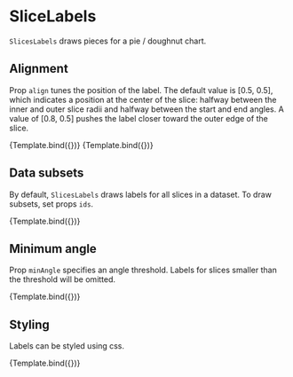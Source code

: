 
# SliceLabels

<Meta title="Addons/Polar/Pie/SliceLabels" />


`SlicesLabels` draws pieces for a pie / doughnut chart.

<ArgsTable of={SliceLabels} />

## Alignment

Prop `align` tunes the position of the label.
The default value is [0.5, 0.5], which indicates a position at the center of the slice:
halfway between the inner and outer slice radii and halfway between the start and end angles.
A value of [0.8, 0.5] pushes the label closer toward the outer edge of the slice.

<Canvas>
    <Story
        name="doughnut"
        args={{ align: [0.5, 0.5] }}
        component={SliceLabels}
        decorators={[ChartDoughnutSlicesDecorator]}
    >
        {Template.bind({})}
    </Story>
    <Story
        name="pie"
        args={{ align: [0.8, 0.5] }}
        component={SliceLabels}
        decorators={[ChartPieSlicesDecorator]}
    >
        {Template.bind({})}
    </Story>
</Canvas>

## Data subsets

By default, `SlicesLabels` draws labels for all slices in a dataset. To draw subsets, set props `ids`.

<Canvas>
    <Story
        name="selected ids"
        args={{ ids: ['alpha', 'gamma'] }}
        component={SliceLabels}
        decorators={[ChartDoughnutSlicesDecorator]}
    >
        {Template.bind({})}
    </Story>
</Canvas>

## Minimum angle

Prop `minAngle` specifies an angle threshold. Labels for slices smaller than the threshold will be omitted.

<Canvas>
    <Story
        name="minimum angle"
        args={{ minAngle: 45 }}
        component={SliceLabels}
        decorators={[ChartDoughnutSlicesDecorator]}
    >
        {Template.bind({})}
    </Story>
</Canvas>

## Styling

Labels can be styled using css.

<Canvas>
    <Story
        name="styled"
        args={{ style: { fill: '#ffffff', fontSize: '14px', fontWeight: 600 } }}
        component={SliceLabels}
        decorators={[ChartDoughnutSlicesDecorator]}
    >
        {Template.bind({})}
    </Story>
</Canvas>
